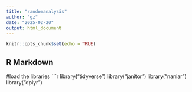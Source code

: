 ```yaml
---
title: "randomanalysis"
author: "gz"
date: "2025-02-20"
output: html_document
---
```


```r
knitr::opts_chunk$set(echo = TRUE)
```

## R Markdown

#load the libraries
```r
library("tidyverse")
library("janitor")
library("naniar")
library("dplyr")